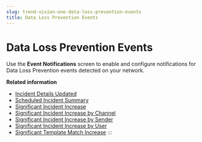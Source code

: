 ```yaml
---
slug: trend-vision-one-data-loss-prevention-events
title: Data Loss Prevention Events
---
```

# Data Loss Prevention Events

Use the **Event Notifications** screen to enable and configure notifications for Data Loss Prevention events detected on your network.

**Related information**

- [Incident Details Updated](incident-details-updated.mdx)
- [Scheduled Incident Summary](scheduled-incident-summary.mdx)
- [Significant Incident Increase](significant-incident-increase.mdx)
- [Significant Incident Increase by Channel](significant-incident-channel.mdx)
- [Significant Incident Increase by Sender](incident-increase-sender.mdx)
- [Significant Incident Increase by User](significant-incident-increase-user.mdx)
- [Significant Template Match Increase](significant-template-match-increase.mdx)
:::
